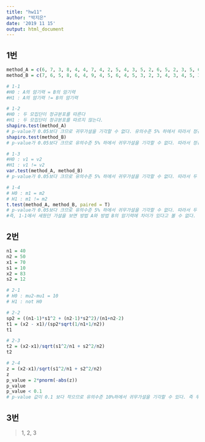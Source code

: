 ```yaml
---
title: "hw11"
author: "박지은"
date: '2019 11 15'
output: html_document
---
```

## 1번
```r
method_A = c(6, 7, 3, 8, 4, 4, 7, 4, 2, 5, 4, 3, 5, 2, 6, 5, 2, 3, 5, 6, 3, 4)
method_B = c(7, 6, 5, 8, 6, 4, 9, 4, 5, 6, 4, 5, 3, 2, 3, 4, 3, 4, 5, 3, 5, 5)

# 1-1
#H0 : A의 암기력 = B의 암기력   
#H1 : A의 암기력 != B의 암기력 

# 1-2
#H0 : 두 모집단이 정규분포를 따른다
#H1 : 두 모집단이 정규분포를 따르지 않는다.
shapiro.test(method_A)
# p-value가 0.05보다 크므로 귀무가설을 기각할 수 없다. 유의수준 5% 하에서 따라서 정규분포를 따른다고 할 수 있다.
shapiro.test(method_B)
# p-value가 0.05보다 크므로 유의수준 5% 하에서 귀무가설을 기각할 수 없다. 따라서 정규분포를 따른다고 할 수 있다. 

# 1-3
#H0 : v1 = v2
#H1 : v1 != v2
var.test(method_A, method_B)
# p-value가 0.05보다 크므로 유의수준 5% 하에서 귀무가설을 기각할 수 없다. 따라서 두 집단의 분산은 같다고 할 수 있다.

# 1-4
# H0 : m1 = m2
# H1 : m1 != m2
t.test(method_A, method_B, paired = T)
# p-value가 0.05보다 크므로 유의수준 5% 하에서 귀무가설을 기각할 수 없다. 따라서 두 방법 간의 차이가 있다고 할 수 없다.
#즉, 1-1에서 세웠던 가설을 보면 방법 A와 방법 B의 암기력에 차이가 있다고 볼 수 없다.
```

## 2번
```r
n1 = 40
n2 = 50
x1 = 70
s1 = 10
x2 = 83
s2 = 12

# 2-1
# H0 : mu2-mu1 = 10
# H1 : not H0

# 2-2
sp2 = ((n1-1)*s1^2 + (n2-1)*s2^2)/(n1+n2-2)
t1 = (x2 - x1)/(sp2*sqrt(1/n1+1/n2))
t1

# 2-3
t2 = (x2-x1)/sqrt(s1^2/n1 + s2^2/n2)
t2

# 2-4
z = (x2-x1)/sqrt(s1^2/n1 + s2^2/n2)
z
p_value = 2*pnorm(-abs(z))
p_value
p_value < 0.1
# p-value 값이 0.1 보다 작으므로 유의수준 10%하에서 귀무가설을 기각할 수 있다. 즉 두 집단의 성적 차이가 10점이라고 할 수 없다.
```

## 3번
> 1, 2, 3
